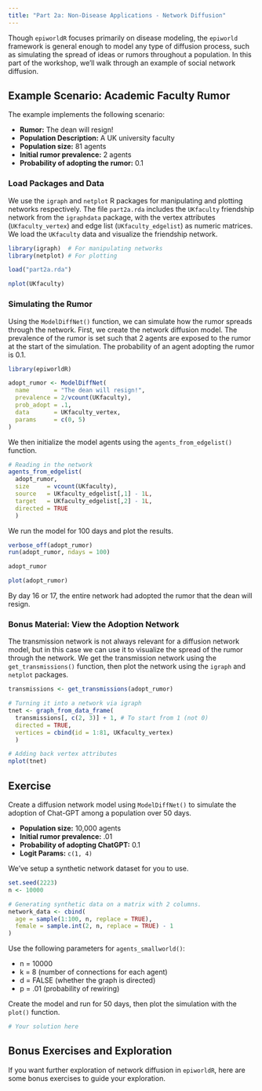 ```yaml
---
title: "Part 2a: Non-Disease Applications - Network Diffusion"
---
```


Though `epiworldR` focuses primarily on disease modeling, the `epiworld` framework is general enough to model any type of diffusion process, such as simulating the spread of ideas or rumors throughout a population. In this part of the workshop, we'll walk through an example of social network diffusion.

## Example Scenario: Academic Faculty Rumor

The example implements the following scenario:

-   **Rumor:** The dean will resign!
-   **Population Description:** A UK university faculty
-   **Population size:** 81 agents
-   **Initial rumor prevalence:** 2 agents
-   **Probability of adopting the rumor:** 0.1

### Load Packages and Data

We use the `igraph` and `netplot` R packages for manipulating and plotting networks respectively. The file `part2a.rda` includes the `UKfaculty` friendship network from the `igraphdata` package, with the vertex attributes (`UKfaculty_vertex`) and edge list (`UKfaculty_edgelist`) as numeric matrices. We load the `UKfaculty` data and visualize the friendship network.

```r
library(igraph)  # For manipulating networks
library(netplot) # For plotting
```

```r
load("part2a.rda")

nplot(UKfaculty)
```

### Simulating the Rumor

Using the `ModelDiffNet()` function, we can simulate how the rumor spreads through the network. First, we create the network diffusion model. The prevalence of the rumor is set such that 2 agents are exposed to the rumor at the start of the simulation. The probability of an agent adopting the rumor is 0.1.

```r
library(epiworldR)

adopt_rumor <- ModelDiffNet(
  name       = "The dean will resign!",
  prevalence = 2/vcount(UKfaculty),
  prob_adopt = .1,
  data       = UKfaculty_vertex,
  params     = c(0, 5)
)
```

We then initialize the model agents using the `agents_from_edgelist()` function.

```r
# Reading in the network
agents_from_edgelist(
  adopt_rumor,
  size     = vcount(UKfaculty),
  source   = UKfaculty_edgelist[,1] - 1L,
  target   = UKfaculty_edgelist[,2] - 1L,
  directed = TRUE
  )
```

We run the model for 100 days and plot the results.

```r
verbose_off(adopt_rumor)
run(adopt_rumor, ndays = 100)

adopt_rumor

plot(adopt_rumor)
```

By day 16 or 17, the entire network had adopted the rumor that the dean will resign.

::: {.callout-note collapse="true"}
### Bonus Material: View the Adoption Network

The transmission network is not always relevant for a diffusion network model, but in this case we can use it to visualize the spread of the rumor through the network. We get the transmission network using the `get_transmissions()` function, then plot the network using the `igraph` and `netplot` packages.

```r
transmissions <- get_transmissions(adopt_rumor)

# Turning it into a network via igraph
tnet <- graph_from_data_frame(
  transmissions[, c(2, 3)] + 1, # To start from 1 (not 0)
  directed = TRUE,
  vertices = cbind(id = 1:81, UKfaculty_vertex)
  )

# Adding back vertex attributes
nplot(tnet)
```
:::

## Exercise

Create a diffusion network model using `ModelDiffNet()` to simulate the adoption of Chat-GPT among a population over 50 days.

-   **Population size:** 10,000 agents
-   **Initial rumor prevalence:** .01
-   **Probability of adopting ChatGPT:** 0.1
-   **Logit Params:** `c(1, 4)`

We've setup a synthetic network dataset for you to use.

```r
set.seed(2223)
n <- 10000

# Generating synthetic data on a matrix with 2 columns.
network_data <- cbind(
  age = sample(1:100, n, replace = TRUE),
  female = sample.int(2, n, replace = TRUE) - 1
)
```

Use the following parameters for `agents_smallworld()`:

-   n = 10000
-   k = 8 (number of connections for each agent)
-   d = FALSE (whether the graph is directed)
-   p = .01 (probability of rewiring)

Create the model and run for 50 days, then plot the simulation with the `plot()` function.

```r
# Your solution here

```

## Bonus Exercises and Exploration

If you want further exploration of network diffusion in `epiworldR`, here are some bonus exercises to guide your exploration.
